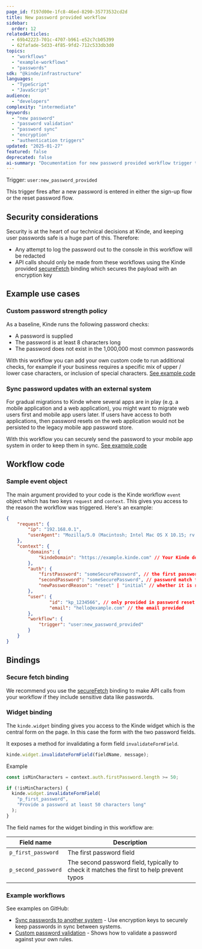 ```yaml
---
page_id: f197d00e-1fc8-46ed-8290-35773532cd2d
title: New password provided workflow
sidebar:
  order: 12
relatedArticles:
  - 69b42223-701c-4707-b961-e52c7cb05399
  - 62fafade-5d33-4f85-9fd2-712c533db3d0
topics:
  - "workflows"
  - "example-workflows"
  - "passwords"
sdk: "@kinde/infrastructure"
languages:
  - "TypeScript"
  - "JavaScript"
audience:
  - "developers"
complexity: "intermediate"
keywords:
  - "new password"
  - "password validation"
  - "password sync"
  - "encryption"
  - "authentication triggers"
updated: "2025-01-27"
featured: false
deprecated: false
ai-summary: "Documentation for new password provided workflow trigger that fires when users set new passwords, enabling custom validation and secure password synchronization with external systems."
---
```


Trigger: `user:new_password_provided`

This trigger fires after a new password is entered in either the sign-up flow or the reset password flow.

## Security considerations

Security is at the heart of our technical decisions at Kinde, and keeping user passwords safe is a huge part of this. Therefore:

- Any attempt to log the password out to the console in this workflow will be redacted
- API calls should only be made from these workflows using the Kinde provided [secureFetch](/workflows/bindings/secure-fetch-binding/) binding which secures the payload with an encryption key

## Example use cases

### Custom password strength policy

As a baseline, Kinde runs the following password checks:

- A password is supplied
- The password is at least 8 characters long
- The password does not exist in the 1,000,000 most common passwords

With this workflow you can add your own custom code to run additional checks, for example if your business requires a specific mix of upper / lower case characters, or inclusion of special characters. [See example code](https://github.com/kinde-starter-kits/workflow-examples/blob/main/newPassword/customPasswordValidationWorkflow.ts)

### Sync password updates with an external system

For gradual migrations to Kinde where several apps are in play (e.g. a mobile application and a web application), you might want to migrate web users first and mobile app users later. If users have access to both applications, then password resets on the web application would not be persisted to the legacy mobile app password store.

With this workflow you can securely send the password to your mobile app system in order to keep them in sync. [See example code](https://github.com/kinde-starter-kits/workflow-examples/blob/main/newPassword/securelySyncPasswordWorkflow.ts)

## Workflow code

### Sample event object

The main argument provided to your code is the Kinde workflow `event` object which has two keys `request` and `context`. This gives you access to the reason the workflow was triggered. Here's an example:

```json
{
	"request": {
        "ip": "192.168.0.1",
        "userAgent": "Mozilla/5.0 (Macintosh; Intel Mac OS X 10.15; rv:135.0) Gecko/20100101 Firefox/135.0"
    },
	"context": {
		"domains": {
			"kindeDomain": "https://example.kinde.com" // Your Kinde domain
		},
		"auth": {
			"firstPassword": "someSecurePassword", // the first password entered
			"secondPassword": "someSecurePassword", // password match field
			"newPasswordReason": "reset" | "initial" // whether it is registration or reset
		},
		"user": {
				"id": "kp_1234566", // only provided in password reset flows as otherwise new user
				"email": "hello@example.com" // the email provided
		},
		"workflow": {
			"trigger": "user:new_password_provided"
		}
	}
}
```

## Bindings

### Secure fetch binding

We recommend you use the [secureFetch](/workflows/bindings/secure-fetch-binding/) binding to make API calls from your workflow if they include sensitive data like passwords.

### Widget binding

The `kinde.widget` binding gives you access to the Kinde widget which is the central form on the page. In this case the form with the two password fields.

It exposes a method for invalidating a form field `invalidateFormField`.

```js
kinde.widget.invalidateFormField(fieldName, message);
```

Example

```js
const isMinCharacters = context.auth.firstPassword.length >= 50;

if (!isMinCharacters) {
  kinde.widget.invalidateFormField(
    "p_first_password",
    "Provide a password at least 50 characters long"
  );
}
```

The field names for the widget binding in this workflow are:

| Field name          | Description                                                                              |
| ------------------- | ---------------------------------------------------------------------------------------- |
| `p_first_password`  | The first password field                                                                 |
| `p_second_password` | The second password field, typically to check it matches the first to help prevent typos |

### Example workflows

See examples on GitHub:

- [Sync passwords to another system](https://github.com/kinde-starter-kits/workflow-examples/blob/main/newPassword/securelySyncPasswordWorkflow.ts) - Use encryption keys to securely keep passwords in sync between systems.
- [Custom password validation](https://github.com/kinde-starter-kits/workflow-examples/blob/main/newPassword/customPasswordValidationWorkflow.ts) - Shows how to validate a password against your own rules.
